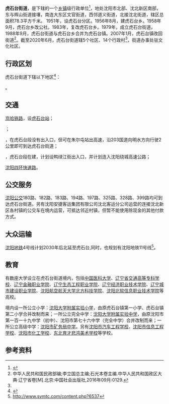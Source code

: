 {{中国乡级行政区|21/01/13/006/000}}

'''虎石台街道'''，是{{PRC admin/fullname|21/01/13/006/000|3}}下辖的一个[[乡镇|乡镇]]级行政单位<ref name="#1">{{PRC admin/ref sgc|{{PRC admin/parent|21/01/13/006/000}}}}</ref>，地处沈阳市北部、沈北新区南部，东与辉山街道接壤，南连大东区文官街道，西邻道义街道，北接沈北街道，辖区总面积78.3平方千米。
1951年，设虎石台分区。1956年8月，建虎石台乡。1958年9月，虎石台乡改公社。1983年，复改虎石台乡。1979年，成立虎石台街道。1988年9月，虎石台街道与虎石台乡合并为虎石台镇。2007年1月，虎石台镇改回街道<ref>中华人民共和国民政部编;李立国总主编;石光本卷主编.中华人民共和国政区大典·辽宁省卷[M].北京:中国社会出版社,2016年09月:0129.</ref>。截至2020年6月，虎石台街道辖5个社区、14个行政村<ref name="#1"/>，街道办事处驻文化社区。

== 行政区划 ==

虎石台街道下辖以下地区<ref>{{PRC admin/ref sgc|21/01/13/006/000}}</ref>：

{{PRC admin/children|21/01/13/006/000}}。

==交通==
{{rint|cn|rail}}[[京哈铁路|京哈铁路]]，设[[虎石台站|虎石台站]]；

{{中国国道名|203}}；

{{China Expwy Name|G1501}}，在虎石台段没有出入口，但可在朱尔屯站出高速，沿203国道向明水方向行驶2公里即可到达虎石台街道；

{{China Expwy Name|S2|P=Liaoning}}，虎石台段在建，计划设鸭绿江街出入口，并计划连入沈阳绕城高速公路；

[[沈阳四环快速路|沈阳四环快速路]]。
==公交服务==
[[沈阳公交|沈阳公交]]180路、182路、183路、194路、197路、325路、328路、399路均可到达虎石台街道。另有沈阳安捷客运集团有限公司沈北客运分公司运营的连接沈北新区各村镇的公交车在境内运营，可抵达邻近村镇，但暂不能使用除现金的其他付款方式。

==大众运输==
[[沈阳地铁|沈阳地铁]]4号线计划2030年后北延至虎石台,同时，也规划有沈阳地铁11号线<ref>http://www.symtc.com/content.php?6537</ref>。

==教育==
有数座大学设立在虎石台街道境内，包括[[中国医科大学|中国医科大学]]、[[辽宁省交通高等专科学校|辽宁省交通高等专科学校]]、[[辽宁金融职业学院|辽宁金融职业学院]]、[[辽宁生态工程职业学院|辽宁生态工程职业学院]]、[[辽宁经济职业技术学院|辽宁经济职业技术学院]]、[[辽宁城市建设职业学院|辽宁城市建设职业学院]]、[[沈阳航空航天大学北方科技学院|沈阳航空航天大学北方科技学院]]、[[沈阳北软信息职业技术学院|沈阳北软信息职业技术学院]]等高校。

境内设一所公立小学：[[沈阳大学附属实验小学|沈阳大学附属实验小学]]，由原虎石台镇第一小学、虎石台镇第二小学合并改制而来；一所公立完全中学：[[沈阳大学附属实验中学|沈阳大学附属实验中学]]，由原沈阳市第一百一十九中学（初中）、沈阳市第七十六中学（完全中学）合并改制而来；一所公立高级中学：[[沈阳市矿务局中学|沈阳市矿务局中学]]。另有[[沈阳市汽车工程学校|沈阳市汽车工程学校]]、[[沈阳市信息工程学校|沈阳市信息工程学校]]、[[沈阳市化工学校|沈阳市化工学校]]、[[东北育才悲鸿美术学校|东北育才悲鸿美术学校]]等学校。

== 参考资料 ==
{{reflist}}

{{PRC admin/navcat|21/01/13/006/000}}